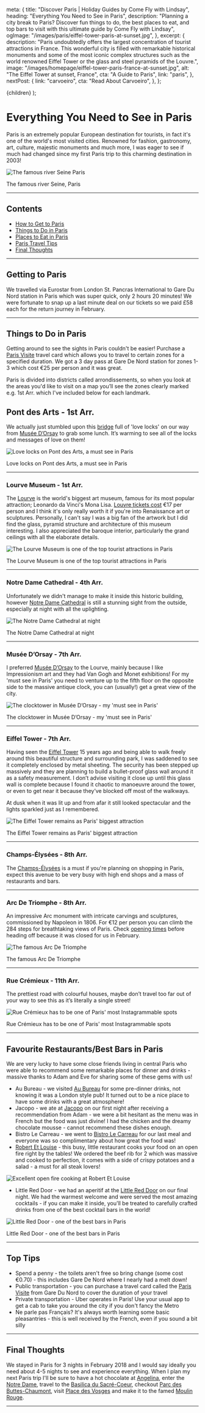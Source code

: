 
  meta: {
    title: "Discover Paris | Holiday Guides by Come Fly with Lindsay",
    heading: "Everything You Need to See in Paris",
    description:
      "Planning a city break to Paris? Discover fun things to do, the best places to eat, and top bars to visit with this ultimate guide by Come Fly with Lindsay",
    ogImage: "/images/paris/eiffel-tower-paris-at-sunset.jpg",
  },
  excerpt: {
    description:
      "Paris undoubtedly offers the largest concentration of tourist attractions in France. This wonderful city is filled with remarkable historical monuments and some of the most iconic complex structures such as the world renowned Eiffel Tower or the glass and steel pyramids of the Louvre.",
    image: "/images/homepage/eiffel-tower-paris-france-at-sunset.jpg",
    alt: "The Eiffel Tower at sunset, France",
    cta: "A Guide to Paris",
    link: "paris",
  },
  nextPost: {
    link: "carvoeiro",
    cta: "Read About Carvoeiro",
  },
};

  <BlogPost details={details}>{children}</BlogPost>
);

# Everything You Need to See in Paris

Paris is an extremely popular European destination for tourists, in fact it's one of the world's most visited cities. Renowned for fashion, gastronomy, art, culture, majestic monuments and much more, I was eager to see if much had changed since my first Paris trip to this charming destination in 2003!

![The famous river Seine Paris](/images/paris/river-seine-at-sunset-paris-france.jpg)

<figcaption>The famous river Seine, Paris</figcaption>

---

## Contents

- [How to Get to Paris](#getting-there)
- [Things to Do in Paris](#things-to-do)
- [Places to Eat in Paris](#dining)
- [Paris Travel Tips](#tips)
- [Final Thoughts](#summary)

---

## Getting to Paris<a name="getting-there"></a>

We travelled via Eurostar from London St. Pancras International to Gare Du Nord station in Paris which was super quick, only 2 hours 20 minutes! We were fortunate to snap up a last minute deal on our tickets so we paid &pound;58 each for the return journey in February.

---

## Things to Do in Paris<a name="things-to-do"></a>

Getting around to see the sights in Paris couldn't be easier! Purchase a [Paris Visite](https://en.parisinfo.com/transport/107175/Paris-visite) travel card which allows you to travel to certain zones for a specified duration. We got a 3 day pass at Gare De Nord station for zones 1-3 which cost €25 per person and it was great.

Paris is divided into districts called arrondissements, so when you look at the areas you'd like to visit on a map you’ll see the zones clearly marked e.g. 1st Arr. which I've included below for each landmark.

## Pont des Arts - 1st Arr.

We actually just stumbled upon this [bridge](https://www.cometoparis.com/paris-guide/paris-monuments/pont-des-arts-s959) full of 'love locks' on our way from [Musée D’Orsay](https://www.musee-orsay.fr/en/home.html) to grab some lunch. It’s warming to see all of the locks and messages of love on them!

![Love locks on Pont des Arts, a must see in Paris](/images/paris/love-locks-pont-des-arts-paris.jpg)

<figcaption>Love locks on Pont des Arts, a must see in Paris</figcaption>

---

### Lourve Museum - 1st Arr.

The [Lourve](https://www.louvre.fr/en) is the world's biggest art museum, famous for its most popular attraction; Leonardo da Vinci's Mona Lisa. [Louvre tickets cost](https://www.ticketlouvre.fr/louvre/b2c/index.cfm/calendar/eventCode/MusWeb) €17 per person and I think it's only really worth it if you're into Renaissance art or sculptures. Personally, I can't say I was a big fan of the artwork but I did find the glass, pyramid structure and architecture of this museum interesting. I also appreciated the baroque interior, particularly the grand ceilings with all the elaborate details.

![The Lourve Museum is one of the top tourist attractions in Paris](/images/paris/exterior-of-the-lourve-paris.jpg)

<figcaption>
  The Lourve Museum is one of the top tourist attractions in Paris
</figcaption>

---

### Notre Dame Cathedral - 4th Arr.

Unfortunately we didn't manage to make it inside this historic building, however [Notre Dame Cathedral](https://www.notredamedeparis.fr/visites-2/) is still a stunning sight from the outside, especially at night with all the uplighting.

![The Notre Dame Cathedral at night](/images/paris/notre-dame-cathedral-at-night-paris.jpg)

<figcaption>The Notre Dame Cathedral at night</figcaption>

---

### Musée D’Orsay - 7th Arr.

I preferred [Musée D’Orsay](https://www.musee-orsay.fr/en/home.html) to the Lourve, mainly because I like Impressionism art and they had Van Gogh and Monet exhibitions! For my 'must see in Paris' you need to venture up to the fifth floor on the opposite side to the massive antique clock, you can (usually!) get a great view of the city.

![The clocktower in Musée D’Orsay - my 'must see in Paris'](/images/paris/clocktower-view-musee-dorsay-paris.jpg)

<figcaption>
  The clocktower in Musée D’Orsay - my 'must see in Paris'
</figcaption>

---

### Eiffel Tower - 7th Arr.

Having seen the [Eiffel Tower](https://www.toureiffel.paris/en) 15 years ago and being able to walk freely around this beautiful structure and surrounding park, I was saddened to see it completely enclosed by metal sheeting. The security has been stepped up massively and they are planning to build a bullet-proof glass wall around it as a safety measurement. I don’t advise visiting it close up until this glass wall is complete because I found it chaotic to manoeuvre around the tower, or even to get near it because they’ve blocked off most of the walkways.

At dusk when it was lit up and from afar it still looked spectacular and the lights sparkled just as I remembered.

![The Eiffel Tower remains as Paris' biggest attraction](/images/paris/eiffel-tower-paris-at-sunset.jpg)

<figcaption>The Eiffel Tower remains as Paris' biggest attraction</figcaption>

---

### Champs-Élysées - 8th Arr.

The [Champs-Élysées](https://en.parisinfo.com/transport/73130/Avenue-des-Champs-Elysees) is a must if you're planning on shopping in Paris, expect this avenue to be very busy with high end shops and a mass of restaurants and bars.

---

### Arc De Triomphe - 8th Arr.

An impressive Arc monument with intricate carvings and sculptures, commissioned by Napoleon in 1806. For €12 per person you can climb the 284 steps for breathtaking views of Paris. Check [opening times](http://www.paris-arc-de-triomphe.fr/en/Prepare-for-your-visit/Practical-information) before heading off because it was closed for us in February.

![The famous Arc De Triomphe ](/images/paris/arc-de-triomphe-paris.jpg)

<figcaption>The famous Arc De Triomphe</figcaption>

---

### Rue Crémieux - 11th Arr.

The prettiest road with colourful houses, maybe don’t travel too far out of your way to see this as it’s literally a single street!

![Rue Crémieux has to be one of Paris' most Instagrammable spots](/images/paris/rue-cremieux-colourful-street-paris.jpg)

<figcaption>
  Rue Crémieux has to be one of Paris' most Instagrammable spots
</figcaption>

---

## Favourite Restaurants/Best Bars in Paris<a name="dining"></a>

We are very lucky to have some close friends living in central Paris who were able to recommend some remarkable places for dinner and drinks - massive thanks to Adam and Eve for sharing some of these gems with us!

- Au Bureau - we visited [Au Bureau](https://www.aubureau.fr/resto/au-bureau-paris-8/) for some pre-dinner drinks, not knowing it was a London style pub! It turned out to be a nice place to have some drinks with a great atmosphere!
- Jacopo - we ate at [Jacopo](https://www.jacopo.fr/) on our first night after receiving a recommendation from Adam - we were a bit hesitant as the menu was in French but the food was just divine! I had the chicken and the dreamy chocolate mousse - cannot recommend these dishes enough.
- Bistro Le Carreau - we went to [Bistro Le Carreau](https://www.facebook.com/BistroLeCarreau/) for our last meal and everyone was so complimentary about how great the food was!
- [Robert Et Louise](https://www.robertetlouise.com/en/) - this busy, little restaurant cooks your food on an open fire right by the tables! We ordered the beef rib for 2 which was massive and cooked to perfection, it comes with a side of crispy potatoes and a salad - a must for all steak lovers!

![Excellent open fire cooking at Robert Et Louise](/images/paris/robert-et-louise-paris.jpg)

- Little Red Door - we had an aperitif at the [Little Red Door](http://www.lrdparis.com/) on our final night. We had the warmest welcome and were served the most amazing cocktails - if you can make it inside, you'll be treated to carefully crafted drinks from one of the best cocktail bars in the world!

![Little Red Door - one of the best bars in Paris](/images/paris/little-red-door-cocktail-bar-paris.jpg)

<figcaption>Little Red Door - one of the best bars in Paris</figcaption>

---

## Top Tips<a name="tips"></a>

- Spend a penny - the toilets aren't free so bring change (some cost €0.70) - this includes Gare De Nord where I nearly had a melt down!
- Public transportation - you can purchase a travel card called the [Paris Visite](https://en.parisinfo.com/transport/107175/Paris-visite) from Gare Du Nord to cover the duration of your travel
- Private transportation - Uber operates in Paris! Use your usual app to get a cab to take you around the city if you don't fancy the Metro
- Ne parle pas Français? It's always worth learning some basic pleasantries - this is well received by the French, even if you sound a bit silly

---

## Final Thoughts<a name="summary"></a>

We stayed in Paris for 3 nights in February 2018 and I would say ideally you need about 4-5 nights to see and experience everything. When I plan my next Paris trip I'll be sure to have a hot chocolate at [Angelina](https://www.angelina-paris.fr/en/), enter the [Notre Dame](https://www.notredamedeparis.fr/visites-2/), travel to the [Basilica du Sacré-Coeur](http://www.sacre-coeur-montmartre.com/english/), checkout [Parc des Buttes-Chaumont](https://en.parisinfo.com/paris-museum-monument/71468/Parc-des-Buttes-Chaumont), visit [Place des Vosges](https://en.parisinfo.com/transport/73189/Place-des-Vosges) and make it to the famed [Moulin Rouge](http://www.moulinrouge.fr/).

---
